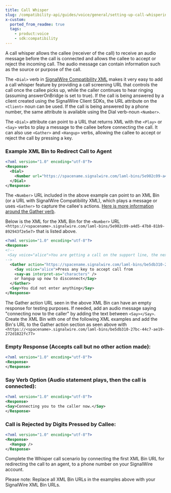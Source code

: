 ```yaml
---
title: Call Whisper
slug: /compatibility-api/guides/voice/general/setting-up-call-whispering-in-cxml
x-custom:
  ported_from_readme: true
  tags:
    - product:voice
    - sdk:compatibility
---
```



A call whisper allows the callee (receiver of the call) to receive an audio message before the call is connected and allows the callee to accept or reject the incoming call. The audio message can contain information such as the source or purpose of the call. 

The `<Dial>` verb in [SignalWire Compatibility XML](/compatibility-api/cxml) makes it very easy to add a call whisper feature by providing a call screening URL that controls the call once the callee picks up, while the caller continues to hear ringing (assuming answerOnBridge is set to true). If the call is being answered by a client created using the SignalWire Client SDKs, the URL attribute on the `<Client>` noun can be used. If the call is being answered by a phone number, the same attribute is available using the Dial verb-noun `<Number>`.

The `<Dial>` attribute can point to a URL that returns XML with the `<Play>` or `<Say>` verbs to play a message to the callee before connecting the call. It can also use `<Gather>` and `<Hangup>` verbs, allowing the callee to accept or reject the call by pressing a key.

### Example XML Bin to Redirect Call to Agent

```xml
<?xml version="1.0" encoding="utf-8"?>
<Response>
  <Dial>
    <Number url="https://spacename.signalwire.com/laml-bins/5e902c09-a4d5-47b8-81b9-892943f2e5e7">123-456-7890</Number>;
  </Dial>
</Response>
```

The `<Number>` URL included in the above example can point to an XML Bin (or a URL with SignalWire Compatibility XML), which plays a message or uses `<Gather>` to capture the callee's actions. [Here is more information around the Gather verb](/compatibility-api/cxml/voice/gather).

Below is the XML for the XML Bin for the `<Number>` URL `<https://<spacename>.signalwire.com/laml-bins/5e902c09-a4d5-47b8-81b9-892943f2e5e7>` that is listed above.

```xml
<?xml version="1.0" encoding="utf-8"?>
<Response>
<!--
 <Say voice="alice">You are getting a call on the support line, the next voice you will hear is the customer.</Say> 
-->
  <Gather action="https://spacename.signalwire.com/laml-bins/be5db310-27bc-44c7-ae19-272d1822fc77" numDigits="1" input="dtmf">
    <Say voice="alice">Press any key to accept call from 
    <say-as interpret-as="characters" />
    or hangup up now to disconnect</Say>
  </Gather>
  <Say>You did not enter anything</Say>
</Response> 
```

The Gather action URL seen in the above XML Bin can have an empty response for testing purposes.  If needed, add an audio message saying "connecting now to the caller" by adding the text between `<Say></Say>`.  Create the XML Bin with one of the following XML examples and add the Bin's URL to the Gather action section as seen above with `<https://<spacename>.signalwire.com/laml-bins/be5db310-27bc-44c7-ae19-272d1822fc77>`

### Empty Response (Accepts call but no other action made):

```xml
<?xml version="1.0" encoding="utf-8"?>
<Response>
</Response>
```

### Say Verb Option (Audio statement plays, then the call is connected):

```xml
<?xml version="1.0" encoding="utf-8"?>
<Response>
<Say>Connecting you to the caller now.</Say>
</Response>
```

### Call is Rejected by Digits Pressed by Callee:

```xml
<?xml version="1.0" encoding="utf-8"?>
<Response>
  <Hangup />
</Response>
```

Complete the Whisper call scenario by connecting the first XML Bin URL for redirecting the call to an agent, to a phone number on your SignalWire account. 

Please note: Replace all XML Bin URLs in the examples above with your SignalWire XML Bin URLs.
